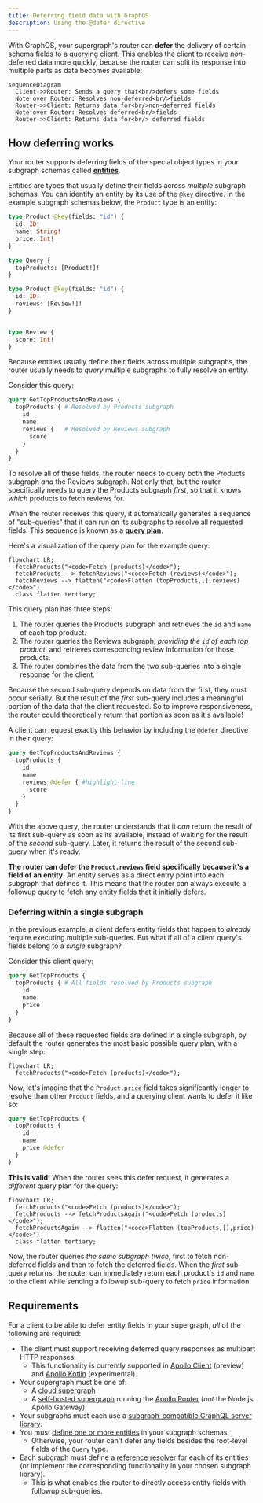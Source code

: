 ```yaml
---
title: Deferring field data with GraphOS
description: Using the @defer directive
---
```


With GraphOS, your supergraph's router can **defer** the delivery of certain schema fields to a querying client. This enables the client to receive _non_-deferred data more quickly, because the router can split its response into multiple parts as data becomes available:

```mermaid
sequenceDiagram
  Client->>Router: Sends a query that<br/>defers some fields
  Note over Router: Resolves non-deferred<br/>fields
  Router->>Client: Returns data for<br/>non-deferred fields
  Note over Router: Resolves deferred<br/>fields
  Router->>Client: Returns data for<br/> deferred fields
```

## How deferring works

Your router supports deferring fields of the special object types in your subgraph schemas called [**entities**](/federation/entities/).

Entities are types that usually define their fields across _multiple_ subgraph schemas. You can identify an entity by its use of the `@key` directive. In the example subgraph schemas below, the `Product` type is an entity:

<CodeColumns>

```graphql title="Products subgraph"
type Product @key(fields: "id") {
  id: ID!
  name: String!
  price: Int!
}

type Query {
  topProducts: [Product!]!
}
```

```graphql title="Reviews subgraph"
type Product @key(fields: "id") {
  id: ID!
  reviews: [Review!]!
}


type Review {
  score: Int!
}
````

</CodeColumns>

Because entities usually define their fields across multiple subgraphs, the router usually needs to _query_ multiple subgraphs to fully resolve an entity.

Consider this query:

```graphql {2,5}
query GetTopProductsAndReviews {
  topProducts { # Resolved by Products subgraph
    id
    name
    reviews {   # Resolved by Reviews subgraph
      score
    }
  }
}
```

To resolve all of these fields, the router needs to query both the Products subgraph _and_ the Reviews subgraph. Not only that, but the router specifically needs to query the Products subgraph _first_, so that it knows _which_ products to fetch reviews for.

When the router receives this query, it automatically generates a sequence of "sub-queries" that it can run on its subgraphs to resolve all requested fields. This sequence is known as a [**query plan**](/federation/query-plans/).

Here's a visualization of the query plan for the example query:

```mermaid
flowchart LR;
  fetchProducts("<code>Fetch (products)</code>");
  fetchProducts --> fetchReviews("<code>Fetch (reviews)</code>");
  fetchReviews --> flatten("<code>Flatten (topProducts,[],reviews)</code>")
  class flatten tertiary;
```

This query plan has three steps:

1. The router queries the Products subgraph and retrieves the `id` and `name` of each top product.
2. The router queries the Reviews subgraph, _providing the `id` of each top product_, and retrieves corresponding review information for those products.
3. The router combines the data from the two sub-queries into a single response for the client.

Because the second sub-query depends on data from the first, they must occur serially. But the result of the _first_ sub-query includes a meaningful portion of the data that the client requested. So to improve responsiveness, the router could theoretically return that portion as soon as it's available!

A client can request exactly this behavior by including the `@defer` directive in their query:

```graphql
query GetTopProductsAndReviews {
  topProducts {
    id
    name
    reviews @defer { #highlight-line
      score
    }
  }
}
```

With the above query, the router understands that it _can_ return the result of its first sub-query as soon as its available, instead of waiting for the result of the _second_ sub-query. Later, it returns the result of the second sub-query when it's ready.

**The router can defer the `Product.reviews` field specifically because it's a field of an entity.** An entity serves as a direct entry point into each subgraph that defines it. This means that the router can always execute a followup query to fetch any entity fields that it initially defers.

### Deferring within a single subgraph

In the previous example, a client defers entity fields that happen to _already_ require executing multiple sub-queries. But what if all of a client query's fields belong to a _single_ subgraph?

Consider this client query:

```graphql
query GetTopProducts {
  topProducts { # All fields resolved by Products subgraph
    id
    name
    price
  }
}
```

Because all of these requested fields are defined in a single subgraph, by default the router generates the most basic possible query plan, with a single step:

```mermaid
flowchart LR;
  fetchProducts("<code>Fetch (products)</code>");
```

Now, let's imagine that the `Product.price` field takes significantly longer to resolve than other `Product` fields, and a querying client wants to defer it like so:

```graphql
query GetTopProducts {
  topProducts {
    id
    name
    price @defer
  }
}
```

**This is valid!** When the router sees this defer request, it generates a _different_ query plan for the query:

```mermaid
flowchart LR;
  fetchProducts("<code>Fetch (products)</code>");
  fetchProducts --> fetchProductsAgain("<code>Fetch (products)</code>");
  fetchProductsAgain --> flatten("<code>Flatten (topProducts,[],price)</code>")
  class flatten tertiary;
```

Now, the router queries _the same subgraph twice_, first to fetch non-deferred fields and then to fetch the deferred fields. When the _first_ sub-query returns, the router can immediately return each product's `id` and `name` to the client while sending a followup sub-query to fetch `price` information.

## Requirements

For a client to be able to defer entity fields in your supergraph, _all_ of the following are required:

- The client must support receiving deferred query responses as multipart HTTP responses.
  - This functionality is currently supported in [Apollo Client](/react/data/defer) (preview) and [Apollo Kotlin](/docs/kotlin/fetching/defer) (experimental).
- Your supergraph must be one of:
  - A [cloud supergraph](../graphs/overview#cloud-supergraphs)
  - A [self-hosted supergraph](../graphs/overview/#self-hosted-supergraphs) running the [Apollo Router](/router/) (_not_ the Node.js Apollo Gateway)
- Your subgraphs must each use a [subgraph-compatible GraphQL server library](/federation/building-supergraphs/supported-subgraphs).
- You must [define one or more entities](/federation/entities) in your subgraph schemas.
  - Otherwise, your router can't defer any fields besides the root-level fields of the `Query` type.
- Each subgraph must define a [reference resolver](/federation/entities#2-define-a-reference-resolver) for each of its entities (or implement the corresponding functionality in your chosen subgraph library).
  - This is what enables the router to directly access entity fields with followup sub-queries.
